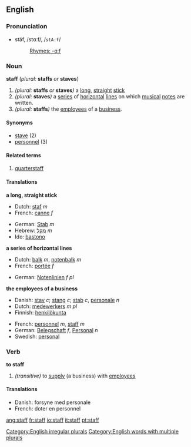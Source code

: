 ==English==
===Pronunciation===
*stäf, /stɑːf/, /<tt>stA:f</tt>/
*:[[Rhymes:English:-ɑːf|Rhymes: -ɑːf]]
<!-- is there also an -æf pronunciation? -->

===Noun===
'''staff''' (''plural:'' '''staffs''' ''or'' '''staves''') 

#''(plural:'' '''staffs''' ''or'' '''staves''''')''  a [[long]], [[straight]] [[stick]]
#''(plural:'' '''staves''''')'' a [[series]] of [[horizontal]] [[line]]s on which [[music]]al [[note]]s are written.
#''(plural:'' '''staffs''''')'' the [[employee]]s of a [[business]].

====Synonyms====
*[[stave]] (2)
*[[personnel]] (3)

====Related terms====
#[[quarterstaff]]

====Translations====
'''a long, straight stick'''
{{top}}
*Dutch: [[staf]] ''m''
*French: [[canne]] ''f''
{{mid}}
*German: [[Stab]] ''m''
*Hebrew: [[מקל|מַקֵּל]] ''m''
*Ido: [[bastono]]
{{bottom}}

'''a series of horizontal lines'''
{{top}}
*Dutch: [[balk]] ''m'', [[notenbalk]] ''m''
*French: [[portée]] ''f''
{{mid}}
*German: [[Notenlinien]] ''f'' ''pl''
{{bottom}}

'''the employees of a business'''
{{top}}
*Danish: [[stav]] ''c''; [[stang]] ''c''; [[stab]] ''c'', [[personale]] ''n''
*Dutch: [[medewerkers]] ''m'' ''pl''
*Finnish: [[henkilökunta]]
{{mid}}
*French: [[personnel]] ''m'', [[staff#French|staff]] ''m''
*German: [[Belegschaft]] ''f'', [[Personal]] ''n''
*Swedish: [[personal]]
{{bottom}}

===Verb===
'''to staff'''

#''(transitive)'' to [[supply]] (a business) with [[employee]]s

====Translations====
*Danish: forsyne med personale
*French: doter en personnel

[[Category:English irregular plurals]]
[[Category:English words with multiple plurals]]

[[ang:staff]]
[[fr:staff]]
[[io:staff]]
[[it:staff]]
[[pt:staff]]